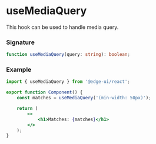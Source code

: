 
<Head>
  <title>useMediaQuery | EdgeUI</title>
</Head>

# useMediaQuery

This hook can be used to handle media query.

### Signature

```ts
function useMediaQuery(query: string): boolean;
```

### Example

```jsx
import { useMediaQuery } from '@edge-ui/react';

export function Component() {
    const matches = useMediaQuery('(min-width: 50px)');

    return (
        <>
            <h1>Matches: {matches}</h1>
        </>
    );
}
```
